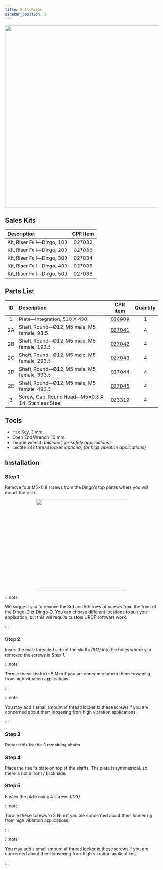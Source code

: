 ```yaml
---
title: Full Riser
sidebar_position: 3
---
```


<center>
  <img
    src="/img/robot_images/dingo_images/dingo_pacs_2.png"
    width="600"
  />
</center>

## Sales Kits

| Description                | CPR Item |
| :------------------------- | :------: |
| Kit, Riser Full—Dingo, 100 |  027032  |
| Kit, Riser Full—Dingo, 200 |  027033  |
| Kit, Riser Full—Dingo, 300 |  027034  |
| Kit, Riser Full—Dingo, 400 |  027035  |
| Kit, Riser Full—Dingo, 500 |  027036  |

## Parts List

| ID  | Description                                         |                         CPR item                         | Quantity |
| :-: | :-------------------------------------------------- | :------------------------------------------------------: | :------: |
|  1  | Plate—Integration, 510 X 430                        |   [026909](/assets/pdf/clearpath_robotics_026909.pdf)    |    1     |
| 2A  | Shaft, Round—Ø12, M5 male, M5 female, 93.5          | [027041](/assets/pdf/clearpath_robotics_027041-TDS1.pdf) |    4     |
| 2B  | Shaft, Round—Ø12, M5 male, M5 female, 193.5         | [027042](/assets/pdf/clearpath_robotics_027042-TDS1.pdf) |    4     |
| 2C  | Shaft, Round—Ø12, M5 male, M5 female, 293.5         | [027043](/assets/pdf/clearpath_robotics_027043-TDS1.pdf) |    4     |
| 2D  | Shaft, Round—Ø12, M5 male, M5 female, 393.5         | [027044](/assets/pdf/clearpath_robotics_027044-TDS1.pdf) |    4     |
| 2E  | Shaft, Round—Ø12, M5 male, M5 female, 493.5         | [027045](/assets/pdf/clearpath_robotics_027045-TDS1.pdf) |    4     |
|  3  | Screw, Cap, Round Head—M5×0.8 X 14, Stainless Steel |                          023319                          |    4     |

## Tools

- Hex Key, 3 mm
- Open End Wrench, 10 mm
- Torque wrench _(optional, for safety applications)_
- Loctite 243 thread locker _(optional, for high vibration applications)_

## Installation

### Step 1

Remove four M5×0.8 screws from the Dingo's top plates where you will mount the riser.

<center>
  <img
    src="/img/robot_images/dingo_images/dingo_pacs_3.png"
    width="300"
  />
</center>

:::note

We suggest you to remove the 3rd and 5th rows of screws from the front of the Dingo-D or Dingo-O.
You can choose different locations to suit your application, but this will require custom URDF software work.

:::

### Step 2

Insert the male threaded side of the shafts _(ID2)_ into the holes where you removed the screws in _Step 1_.

:::note 

Torque these shafts to 5 N·m if you are concerned about them loosening from high vibration applications.

:::

:::note

You may add a small amount of thread locker to these screws if you are concerned about them loosening from high vibration applications.

:::

### Step 3

Repeat this for the 3 remaining shafts.

### Step 4

Place the riser's plate on top of the shafts.
The plate is symmetrical, so there is not a front / back side.

### Step 5

Fasten the plate using 4 screws _(ID3)_

:::note 

Torque these screws to 5 N·m if you are concerned about them loosening from high vibration applications.

:::

:::note

You may add a small amount of thread locker to these screws if you are concerned about them loosening from high vibration applications.

:::
